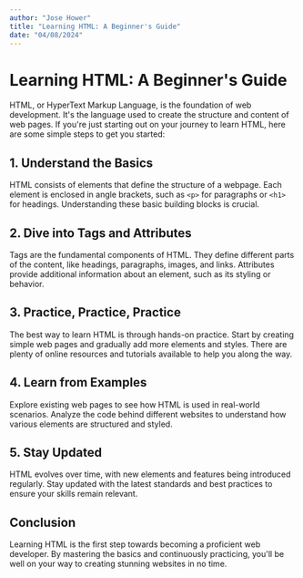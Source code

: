 ```yaml
---
author: "Jose Hower"
title: "Learning HTML: A Beginner's Guide"
date: "04/08/2024"
---
```


# Learning HTML: A Beginner's Guide

<Exerpt>

HTML, or HyperText Markup Language, is the foundation of web development. It's the language used to create the structure and content of web pages. If you're just starting out on your journey to learn HTML, here are some simple steps to get you started:

## 1. Understand the Basics

HTML consists of elements that define the structure of a webpage. Each element is enclosed in angle brackets, such as `<p>` for paragraphs or `<h1>` for headings. Understanding these basic building blocks is crucial.

</Exerpt>

## 2. Dive into Tags and Attributes

Tags are the fundamental components of HTML. They define different parts of the content, like headings, paragraphs, images, and links. Attributes provide additional information about an element, such as its styling or behavior.

## 3. Practice, Practice, Practice

The best way to learn HTML is through hands-on practice. Start by creating simple web pages and gradually add more elements and styles. There are plenty of online resources and tutorials available to help you along the way.

## 4. Learn from Examples

Explore existing web pages to see how HTML is used in real-world scenarios. Analyze the code behind different websites to understand how various elements are structured and styled.

## 5. Stay Updated

HTML evolves over time, with new elements and features being introduced regularly. Stay updated with the latest standards and best practices to ensure your skills remain relevant.

## Conclusion

Learning HTML is the first step towards becoming a proficient web developer. By mastering the basics and continuously practicing, you'll be well on your way to creating stunning websites in no time.
